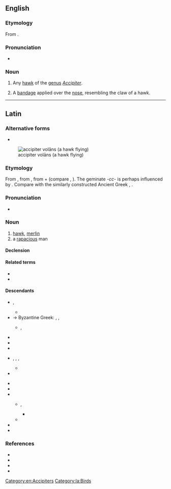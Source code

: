 {{also|Accipiter}}
==English==

===Etymology===
From {{etyl|la|en}} {{m|la|accipiter||hawk}}.

===Pronunciation===
* {{a|US}} {{IPA|en|/æk.ˈsɪp.ə.tɚ/}}

===Noun===
{{en-noun}}

# {{lb|en|ornithology}} Any [[hawk]] of the [[genus]] ''[[Accipiter]]''.
# {{lb|en|medical|surgery}} A [[bandage]] applied over the [[nose]], resembling the claw of a hawk.

[[Category:en:Accipiters]]

----

==Latin==

===Alternative forms===
* {{alter|la|*auceptor||Vulgar Latin}}
[[File:Accipiter nisus -in flight-8-4c.jpg|thumb|accipiter volāns (a hawk flying)]]

===Etymology===
From {{inh|la|itc-pro|*akupetros}}, from {{inh|la|ine-pro||*h₂eḱu-péth₂r̥}}, from  {{m|ine-pro|*h₂eḱ-|*h₂eḱus|sharp}} + {{m|ine-pro|*péth₂r̥||feather, wing}} (compare {{m|la|acus}}, {{m|la|penna}}). The geminate ''-cc-'' is perhaps influenced by {{m|la|accipiō||take, seize}}. Compare with the similarly constructed Ancient Greek {{m|grc|ὠκύπτερος||swift-winged}}, {{cog|sla-pro|*àstrę̄bъ}}.

===Pronunciation===
* {{la-IPA|eccl=yes}}

===Noun===
{{la-noun|accipiter<3>|g=m}}

# [[hawk]], [[merlin]]
# a [[rapacious]] man

====Declension====
{{la-ndecl|accipiter<3>}}

====Related terms====
* {{l|la|accipiō}}
* {{l|la|astur}}

====Descendants====
{{top2}}
* {{desc|an|astor}}, {{l|an|azor}}
** {{desc|eu|aztore|bor=1}}
* → Byzantine Greek: {{l|el|ξιφτέρι}}, {{l|el|ξεφτέρι}}, {{l|el|ἐξιφτέριν}}
** {{desc|sq|qift|bor=1||kite}}, {{l|sq|skifter}}
* {{desc|ca|astor}}
* {{desc|co|altore}}
* {{desc|en|accipiter|bor=1}}
* {{desc|fro|hostur}}, {{l|fro|ostur}}, {{l|fro|ostor}}, {{l|fro|ostoir}}
** {{desc|fr|autour}}
* {{desc|it|astore}}
{{mid2}}
* {{desc|lmo|astor}}
* {{desc|oc|astor}}
* {{desc|roa-opt|açor}}
** {{desc|pt|açor}}, {{l|pt|Açores}}
*** {{desc|en|Azores|bor=1}}
** {{desc|gl|azor}}
* {{desc|sc|istore}}
* {{desc|es|azor}}
{{bottom}}

===References===
* {{R:L&S}}
* {{R:Elementary Lewis}}
* {{R:Gaffiot}}
* {{R:Peck}}

[[Category:la:Birds]]